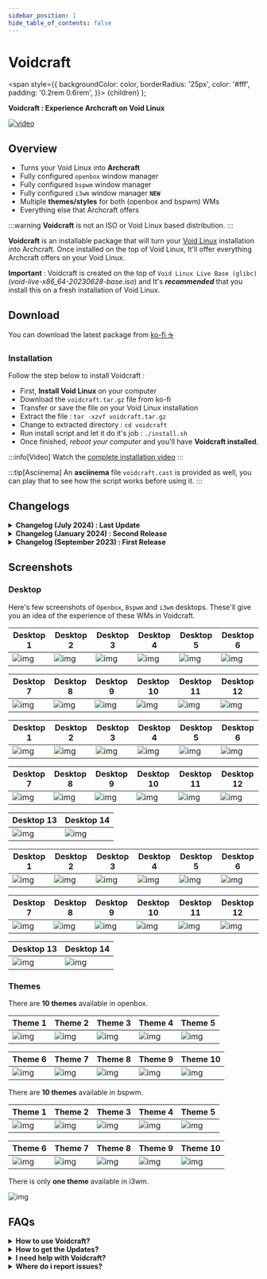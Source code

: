 ```yaml
---
sidebar_position: 1
hide_table_of_contents: false
---
```


# Voidcraft

<!-- Theme ---------------------------------------- -->
<!-- Tabs -->

<!-- Badges -->
  <span
    style={{
      backgroundColor: color,
      borderRadius: '25px',
      color: '#fff',
      padding: '0.2rem 0.6rem',
    }}>
    {children}
  </span>
);

<!-- Add your stuff after this -------------------- -->

**Voidcraft : Experience Archcraft on Void Linux**

[![video](https://raw.githubusercontent.com/archcraft-os/misc-files/main/archcraftify/voidcraft/main.gif)](https://youtu.be/dd0bCn5Mt2E)

## Overview

- Turns your Void Linux into **Archcraft**
- Fully configured `openbox` window manager
- Fully configured `bspwm` window manager
- Fully configured `i3wm` window manager **`NEW`**
- Multiple **themes/styles** for both (openbox and bspwm) WMs
- Everything else that Archcraft offers

:::warning
**Voidcraft** is not an ISO or Void Linux based distribution.
:::

**Voidcraft** is an installable package that will turn your [Void Linux](https://voidlinux.org/) installation into Archcraft. Once installed on the top of Void Linux, It'll offer everything Archcraft offers on your Void Linux.

**Important** : Voidcraft is created on the top of `Void Linux Live Base (glibc)`(_void-live-x86_64-20230628-base.iso_) and It's ***recommended*** that you install this on a fresh installation of Void Linux.

<!-- Download ------------------------------------- -->

## Download

You can download the latest package from <Highlight color="#50545b"><a href="https://ko-fi.com/s/94be658a0f" target="_blank">ko-fi ☕</a></Highlight>

### Installation

Follow the step below to install Voidcraft :

- First, **Install Void Linux** on your computer
- Download the `voidcraft.tar.gz` file from ko-fi
- Transfer or save the file on your Void Linux installation
- Extract the file : `tar -xzvf voidcraft.tar.gz`
- Change to extracted directory : `cd voidcraft`
- Run install script and let it do it's job : `./install.sh`
- Once finished, _reboot your computer_ and you'll have **Voidcraft installed**.

:::info[Video]
Watch the [complete installation video](https://youtu.be/dd0bCn5Mt2E)
:::

:::tip[Asciinema]
An **asciinema** file `voidcraft.cast` is provided as well, you can play that to see how the script works before using it.
:::

<!-- Changelogs ----------------------------------- -->

## Changelogs

<details>
<summary><b>Changelog (July 2024) : Last Update</b></summary>

**Date** : `July 06th, 2024`

- Added `qt6ct` and config
- Added Empty battery module if using a desktop
- Updated scripts related to screenshots, dynamic colors for selection border
- Updated tint2 scripts for battery and brightness
- Updated `polybar` configs, reloads on screen changes
- Fixed some pipemenus for `openbox`
- Bug fixes, etc

</details>

<details>
<summary><b>Changelog (January 2024) : Second Release</b></summary>

**Date** : `January 16th, 2024`

- Added `i3wm` window manager
- Migrated alacritty config to `toml`
- Updated scripts related to alacritty
- Updated `polybar` configs, fixed font issue and added `tray` modules
- Fixed some pipemenus for `openbox`
- Added better multi-monitor config in `bspwm`
- Bug fixes, etc

</details>

<details>
<summary><b>Changelog (September 2023) : First Release</b></summary>

**Date** : `September 15th, 2023`

- Released Voidcraft

</details>

<!-- Screenshots ---------------------------------- -->

## Screenshots

### Desktop

Here's few screenshots of `Openbox`, `Bspwm` and `i3wm` desktops. These'll give you an idea of the experience of these WMs in Voidcraft. 

<Tabs>

<TabItem value="wm_1" label="Openbox" default>

|Desktop 1|Desktop 2|Desktop 3|Desktop 4|Desktop 5|Desktop 6|
|---|---|---|---|---|---|
|![img](https://raw.githubusercontent.com/archcraft-os/misc-files/main/archcraftify/voidcraft/openbox/desktop/desktop_1.png)|![img](https://raw.githubusercontent.com/archcraft-os/misc-files/main/archcraftify/voidcraft/openbox/desktop/desktop_2.png)|![img](https://raw.githubusercontent.com/archcraft-os/misc-files/main/archcraftify/voidcraft/openbox/desktop/desktop_3.png)|![img](https://raw.githubusercontent.com/archcraft-os/misc-files/main/archcraftify/voidcraft/openbox/desktop/desktop_4.png)|![img](https://raw.githubusercontent.com/archcraft-os/misc-files/main/archcraftify/voidcraft/openbox/desktop/desktop_5.png)|![img](https://raw.githubusercontent.com/archcraft-os/misc-files/main/archcraftify/voidcraft/openbox/desktop/desktop_6.png)|

|Desktop 7|Desktop 8|Desktop 9|Desktop 10|Desktop 11|Desktop 12|
|---|---|---|---|---|---|
|![img](https://raw.githubusercontent.com/archcraft-os/misc-files/main/archcraftify/voidcraft/openbox/desktop/desktop_7.png)|![img](https://raw.githubusercontent.com/archcraft-os/misc-files/main/archcraftify/voidcraft/openbox/desktop/desktop_8.png)|![img](https://raw.githubusercontent.com/archcraft-os/misc-files/main/archcraftify/voidcraft/openbox/desktop/desktop_9.png)|![img](https://raw.githubusercontent.com/archcraft-os/misc-files/main/archcraftify/voidcraft/openbox/desktop/desktop_10.png)|![img](https://raw.githubusercontent.com/archcraft-os/misc-files/main/archcraftify/voidcraft/openbox/desktop/desktop_11.png)|![img](https://raw.githubusercontent.com/archcraft-os/misc-files/main/archcraftify/voidcraft/openbox/desktop/desktop_12.png)|

</TabItem>

<TabItem value="wm_2" label="Bspwm" default>

|Desktop 1|Desktop 2|Desktop 3|Desktop 4|Desktop 5|Desktop 6|
|---|---|---|---|---|---|
|![img](https://raw.githubusercontent.com/archcraft-os/misc-files/main/archcraftify/voidcraft/bspwm/desktop/desktop_1.png)|![img](https://raw.githubusercontent.com/archcraft-os/misc-files/main/archcraftify/voidcraft/bspwm/desktop/desktop_2.png)|![img](https://raw.githubusercontent.com/archcraft-os/misc-files/main/archcraftify/voidcraft/bspwm/desktop/desktop_3.png)|![img](https://raw.githubusercontent.com/archcraft-os/misc-files/main/archcraftify/voidcraft/bspwm/desktop/desktop_4.png)|![img](https://raw.githubusercontent.com/archcraft-os/misc-files/main/archcraftify/voidcraft/bspwm/desktop/desktop_5.png)|![img](https://raw.githubusercontent.com/archcraft-os/misc-files/main/archcraftify/voidcraft/bspwm/desktop/desktop_6.png)|

|Desktop 7|Desktop 8|Desktop 9|Desktop 10|Desktop 11|Desktop 12|
|---|---|---|---|---|---|
|![img](https://raw.githubusercontent.com/archcraft-os/misc-files/main/archcraftify/voidcraft/bspwm/desktop/desktop_7.png)|![img](https://raw.githubusercontent.com/archcraft-os/misc-files/main/archcraftify/voidcraft/bspwm/desktop/desktop_8.png)|![img](https://raw.githubusercontent.com/archcraft-os/misc-files/main/archcraftify/voidcraft/bspwm/desktop/desktop_9.png)|![img](https://raw.githubusercontent.com/archcraft-os/misc-files/main/archcraftify/voidcraft/bspwm/desktop/desktop_10.png)|![img](https://raw.githubusercontent.com/archcraft-os/misc-files/main/archcraftify/voidcraft/bspwm/desktop/desktop_11.png)|![img](https://raw.githubusercontent.com/archcraft-os/misc-files/main/archcraftify/voidcraft/bspwm/desktop/desktop_12.png)|

|Desktop 13|Desktop 14|
|---|---|
|![img](https://raw.githubusercontent.com/archcraft-os/misc-files/main/archcraftify/voidcraft/bspwm/desktop/desktop_13.png)|![img](https://raw.githubusercontent.com/archcraft-os/misc-files/main/archcraftify/voidcraft/bspwm/desktop/desktop_14.png)|

</TabItem>

<TabItem value="wm_3" label="i3wm" default>

|Desktop 1|Desktop 2|Desktop 3|Desktop 4|Desktop 5|Desktop 6|
|---|---|---|---|---|---|
|![img](https://raw.githubusercontent.com/archcraft-os/misc-files/main/archcraftify/voidcraft/i3wm/desktop/desktop_1.png)|![img](https://raw.githubusercontent.com/archcraft-os/misc-files/main/archcraftify/voidcraft/i3wm/desktop/desktop_2.png)|![img](https://raw.githubusercontent.com/archcraft-os/misc-files/main/archcraftify/voidcraft/i3wm/desktop/desktop_3.png)|![img](https://raw.githubusercontent.com/archcraft-os/misc-files/main/archcraftify/voidcraft/i3wm/desktop/desktop_4.png)|![img](https://raw.githubusercontent.com/archcraft-os/misc-files/main/archcraftify/voidcraft/i3wm/desktop/desktop_5.png)|![img](https://raw.githubusercontent.com/archcraft-os/misc-files/main/archcraftify/voidcraft/i3wm/desktop/desktop_6.png)|

|Desktop 7|Desktop 8|Desktop 9|Desktop 10|Desktop 11|Desktop 12|
|---|---|---|---|---|---|
|![img](https://raw.githubusercontent.com/archcraft-os/misc-files/main/archcraftify/voidcraft/i3wm/desktop/desktop_7.png)|![img](https://raw.githubusercontent.com/archcraft-os/misc-files/main/archcraftify/voidcraft/i3wm/desktop/desktop_8.png)|![img](https://raw.githubusercontent.com/archcraft-os/misc-files/main/archcraftify/voidcraft/i3wm/desktop/desktop_9.png)|![img](https://raw.githubusercontent.com/archcraft-os/misc-files/main/archcraftify/voidcraft/i3wm/desktop/desktop_10.png)|![img](https://raw.githubusercontent.com/archcraft-os/misc-files/main/archcraftify/voidcraft/i3wm/desktop/desktop_11.png)|![img](https://raw.githubusercontent.com/archcraft-os/misc-files/main/archcraftify/voidcraft/i3wm/desktop/desktop_12.png)|

|Desktop 13|Desktop 14|
|---|---|
|![img](https://raw.githubusercontent.com/archcraft-os/misc-files/main/archcraftify/voidcraft/i3wm/desktop/desktop_13.png)|![img](https://raw.githubusercontent.com/archcraft-os/misc-files/main/archcraftify/voidcraft/i3wm/desktop/desktop_14.png)|

</TabItem>

</Tabs>

### Themes

<Tabs>

<TabItem value="wm_1" label="Openbox" default>

There are **10 themes** available in openbox.

|Theme 1|Theme 2|Theme 3|Theme 4|Theme 5|
|---|---|---|---|---|
|![img](https://raw.githubusercontent.com/archcraft-os/misc-files/main/archcraftify/voidcraft/openbox/themes/theme_1.png)|![img](https://raw.githubusercontent.com/archcraft-os/misc-files/main/archcraftify/voidcraft/openbox/themes/theme_2.png)|![img](https://raw.githubusercontent.com/archcraft-os/misc-files/main/archcraftify/voidcraft/openbox/themes/theme_3.png)|![img](https://raw.githubusercontent.com/archcraft-os/misc-files/main/archcraftify/voidcraft/openbox/themes/theme_4.png)|![img](https://raw.githubusercontent.com/archcraft-os/misc-files/main/archcraftify/voidcraft/openbox/themes/theme_5.png)|

|Theme 6|Theme 7|Theme 8|Theme 9|Theme 10|
|---|---|---|---|---|
|![img](https://raw.githubusercontent.com/archcraft-os/misc-files/main/archcraftify/voidcraft/openbox/themes/theme_6.png)|![img](https://raw.githubusercontent.com/archcraft-os/misc-files/main/archcraftify/voidcraft/openbox/themes/theme_7.png)|![img](https://raw.githubusercontent.com/archcraft-os/misc-files/main/archcraftify/voidcraft/openbox/themes/theme_8.png)|![img](https://raw.githubusercontent.com/archcraft-os/misc-files/main/archcraftify/voidcraft/openbox/themes/theme_9.png)|![img](https://raw.githubusercontent.com/archcraft-os/misc-files/main/archcraftify/voidcraft/openbox/themes/theme_10.png)|

</TabItem>

<TabItem value="wm_2" label="Bspwm" default>

There are **10 themes** available in bspwm.

|Theme 1|Theme 2|Theme 3|Theme 4|Theme 5|
|---|---|---|---|---|
|![img](https://raw.githubusercontent.com/archcraft-os/misc-files/main/archcraftify/voidcraft/bspwm/themes/theme_1.png)|![img](https://raw.githubusercontent.com/archcraft-os/misc-files/main/archcraftify/voidcraft/bspwm/themes/theme_2.png)|![img](https://raw.githubusercontent.com/archcraft-os/misc-files/main/archcraftify/voidcraft/bspwm/themes/theme_3.png)|![img](https://raw.githubusercontent.com/archcraft-os/misc-files/main/archcraftify/voidcraft/bspwm/themes/theme_4.png)|![img](https://raw.githubusercontent.com/archcraft-os/misc-files/main/archcraftify/voidcraft/bspwm/themes/theme_5.png)|

|Theme 6|Theme 7|Theme 8|Theme 9|Theme 10|
|---|---|---|---|---|
|![img](https://raw.githubusercontent.com/archcraft-os/misc-files/main/archcraftify/voidcraft/bspwm/themes/theme_6.png)|![img](https://raw.githubusercontent.com/archcraft-os/misc-files/main/archcraftify/voidcraft/bspwm/themes/theme_7.png)|![img](https://raw.githubusercontent.com/archcraft-os/misc-files/main/archcraftify/voidcraft/bspwm/themes/theme_8.png)|![img](https://raw.githubusercontent.com/archcraft-os/misc-files/main/archcraftify/voidcraft/bspwm/themes/theme_9.png)|![img](https://raw.githubusercontent.com/archcraft-os/misc-files/main/archcraftify/voidcraft/bspwm/themes/theme_10.png)|

</TabItem>

<TabItem value="wm_3" label="i3wm" default>

There is only **one theme** available in i3wm.

![img](https://raw.githubusercontent.com/archcraft-os/misc-files/main/archcraftify/voidcraft/i3wm/desktop/desktop_1.png)

</TabItem>
</Tabs>

<!-- FAQs ----------------------------------------- -->

## FAQs

<details>
<summary><b>How to use Voidcraft?</b></summary>

For any help with Configurations and Keybindings, visit the respective window manager's page.

**Openbox :** [`Here`](/docs/window-managers/stacking-wm/openbox) <br/>
**Bspwm :** [`Here`](/docs/window-managers/tiling-wm/bspwm) <br/>
**i3wm :** [`Here`](/docs/window-managers/tiling-wm/i3wm)

</details>

<details>
<summary><b>How to get the Updates?</b></summary>

Follow the steps below to get updates (or re-download files):
- Login to you Ko-fi account
- Go to your `Ko-fi Payments History`
- Select the purchases you've made
- Click on `View Details`
- Then, Click on `View Content` to download the updated files.

</details>

<details>
<summary><b>I need help with Voidcraft?</b></summary>

The best places to get help quickly are **Archcraft Communities**. So join them and ask for help there. The links are in footer section of this wiki.

If you face any issue with this, Email me at **adi1090x@gmail.com** and feel free to ask for help.

</details>

<details>
<summary><b>Where do i report issues?</b></summary>

Have you found any bug and want to report it, Open an issue on [Github](https://github.com/archcraft-os/voidcraft/issues)

</details>
